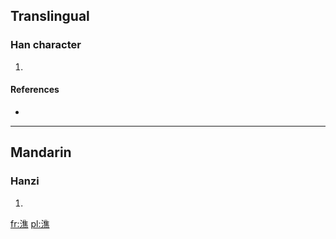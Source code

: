 ==Translingual==

===Han character===
{{Han char|rn=85|rad=水|as=12|sn=15|four=3013<sub>1</sub>|canj=水人土火 (EOGF)}}

# {{defn|Han|sort=水12}}

====References====
* {{Han ref|kx=0648.320|dkj=18223|dj=1058.170|hdz=31744.010|uh=6F50|ud=28496|bh=E64E|bd=58958}}

----

==Mandarin==

===Hanzi===
{{cmn-hanzi|pin=[[bō]] ([[bo1]]), [[jiào]] ([[jiao4]])|wg=po<sup>1</sup>, chiao<sup>4</sup>}}

# {{defn|lang=cmn|sort=水12}}

[[fr:潐]]
[[pl:潐]]
